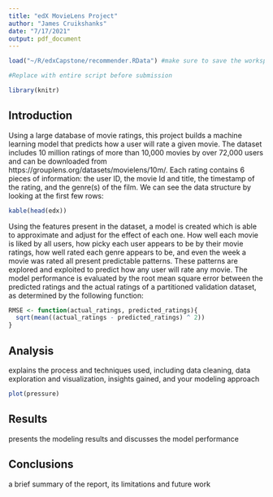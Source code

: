 ```yaml
---
title: "edX MovieLens Project"
author: "James Cruikshanks"
date: "7/17/2021"
output: pdf_document
---
```


```r
load("~/R/edxCapstone/recommender.RData") #make sure to save the workspace image before running RMD.

#Replace with entire script before submission

library(knitr)
```

## Introduction

Using a large database of movie ratings, this project builds a machine learning model that predicts how a user will rate a given movie. The dataset includes 10 million ratings of more than 10,000 movies by over 72,000 users and can be downloaded from https://grouplens.org/datasets/movielens/10m/. Each rating contains 6 pieces of information: the user ID, the movie Id and title, the timestamp of the rating, and the genre(s) of the film. We can see the data structure by looking at the first few rows:

```r
kable(head(edx))
```

Using the features present in the dataset, a model is created which is able to approximate and adjust for the effect of each one. How well each movie is liked by all users, how picky each user appears to be by their movie ratings, how well rated each genre appears to be, and even the week a movie was rated all present predictable patterns. These patterns are explored and exploited to predict how any user will rate any movie. The model performance is evaluated by the root mean square error between the predicted ratings and the actual ratings of a partitioned validation dataset, as determined by the following function:


```r
RMSE <- function(actual_ratings, predicted_ratings){
  sqrt(mean((actual_ratings - predicted_ratings) ^ 2))
}
```

## Analysis

explains the process and techniques used, including data cleaning, data exploration and visualization, insights gained, and your modeling approach

```r
plot(pressure)
```

## Results

presents the modeling results and discusses the model performance

## Conclusions

a brief summary of the report, its limitations and future work
